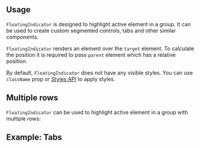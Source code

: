 

## Usage

`FloatingIndicator` is designed to highlight active element in a group.
It can be used to create custom segmented controls, tabs and other similar components.

`FloatingIndicator` renders an element over the `target` element. To calculate the position it is
required to pass `parent` element which has a relative position.

By default, `FloatingIndicator` does not have any visible styles. You can use `className` prop
or [Styles API](/styles/styles-api) to apply styles.

<Demo data={FloatingIndicatorDemos.segmented} />

## Multiple rows

`FloatingIndicator` can be used to highlight active element in a group with multiple rows:

<Demo data={FloatingIndicatorDemos.direction} />

## Example: Tabs

<Demo data={FloatingIndicatorDemos.tabs} />
